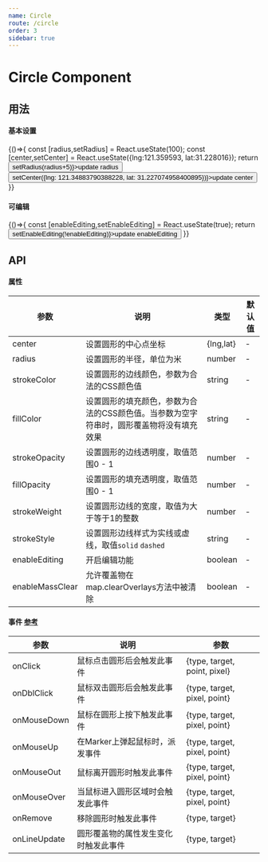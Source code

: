 ```yaml
---
name: Circle
route: /circle
order: 3
sidebar: true
---
```



# Circle Component

## 用法
#### 基本设置
<Playground>
    {()=>{
        const [radius,setRadius] = React.useState(100);
        const [center,setCenter] = React.useState({lng:121.359593, lat:31.228016});
       return  <Map mapKey="SbtCslmFwveeKa1mM1dHoNL2uyambFMN"   center={[121.359593,31.228016]} zoom={16} mapContainerStyle={{height:'400px'}}>
                 <Circle center={center} radius={radius} strokeColor="blue" strokeWeight={2} />
                  <Button onClick={()=>setRadius(radius+5)}>update radius</Button>
                  <Button onClick={()=>setCenter({lng: 121.34883790388228, lat: 31.227074958400895})}>update center</Button>
               </Map>
    }}
</Playground>


#### 可编辑
<Playground>
    {()=>{
        const [enableEditing,setEnableEditing] = React.useState(true);
       return  <Map mapKey="SbtCslmFwveeKa1mM1dHoNL2uyambFMN"   center={[121.359593,31.228016]} zoom={16} mapContainerStyle={{height:'400px'}}>
                 <Circle center={{lng:121.359593, lat:31.228016}} radius={300} enableEditing={enableEditing} strokeColor="blue" strokeWeight={2} />
                  <Button onClick={()=>setEnableEditing(!enableEditing)}>update enableEditing</Button>
               </Map>
    }}
</Playground>

## API

#### 属性
| 参数 | 说明 | 类型 | 默认值 |
| --- | --- | --- | --- |
| center | 设置圆形的中心点坐标 | {lng,lat} | - |
| radius | 设置圆形的半径，单位为米| number | - |
| strokeColor | 设置圆形的边线颜色，参数为合法的CSS颜色值 | string | - |
| fillColor | 设置圆形的填充颜色，参数为合法的CSS颜色值。当参数为空字符串时，圆形覆盖物将没有填充效果 | string | - |
| strokeOpacity | 设置圆形的边线透明度，取值范围0 - 1 | number | - |
| fillOpacity | 设置圆形的填充透明度，取值范围0 - 1 | number | - |
| strokeWeight | 设置圆形边线的宽度，取值为大于等于1的整数 | number | - |
| strokeStyle | 设置圆形边线样式为实线或虚线，取值`solid` `dashed` | string | - |
| enableEditing | 开启编辑功能 | boolean | - |
| enableMassClear | 允许覆盖物在map.clearOverlays方法中被清除 | boolean | - |

#### 事件 [参考](http://lbsyun.baidu.com/cms/jsapi/reference/jsapi_reference_3_0.html#a3b16)
| 参数 | 说明 | 参数 | 
| --- | --- | --- | 
| onClick | 鼠标点击圆形后会触发此事件| {type, target, point, pixel} |
| onDblClick | 鼠标双击圆形后会触发此事件 | {type, target, pixel, point} |
| onMouseDown | 鼠标在圆形上按下触发此事件 | {type, target, pixel, point} |
| onMouseUp | 在Marker上弹起鼠标时，派发事件 | {type, target, pixel, point} |
| onMouseOut | 鼠标离开圆形时触发此事件 | {type, target, pixel, point} |
| onMouseOver | 当鼠标进入圆形区域时会触发此事件 | {type, target, pixel, point} |
| onRemove | 移除圆形时触发此事件 | {type, target} |
| onLineUpdate | 圆形覆盖物的属性发生变化时触发此事件 | {type, target} |